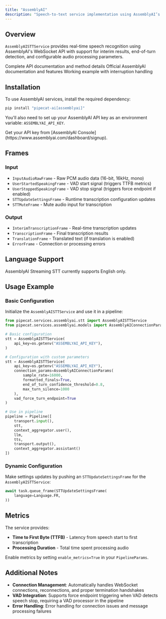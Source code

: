 ```yaml
---
title: "AssemblyAI"
description: "Speech-to-text service implementation using AssemblyAI’s real-time transcription API"
---
```


## Overview

`AssemblyAISTTService` provides real-time speech recognition using AssemblyAI's WebSocket API with support for interim results, end-of-turn detection, and configurable audio processing parameters.

<CardGroup cols={3}>
  <Card
    title="API Reference"
    icon="code"
    href="https://reference-server.pipecat.ai/en/latest/api/pipecat.services.assemblyai.stt.html"
  >
    Complete API documentation and method details
  </Card>
  <Card
    title="AssemblyAI Docs"
    icon="book"
    href="https://www.assemblyai.com/docs/api-reference/overview"
  >
    Official AssemblyAI documentation and features
  </Card>
  <Card
    title="Example Code"
    icon="play"
    href="https://github.com/pipecat-ai/pipecat/blob/main/examples/foundational/07o-interruptible-assemblyai.py"
  >
    Working example with interruption handling
  </Card>
</CardGroup>

## Installation

To use AssemblyAI services, install the required dependency:

```bash
pip install "pipecat-ai[assemblyai]"
```

You'll also need to set up your AssemblyAI API key as an environment variable: `ASSEMBLYAI_API_KEY`.

<Tip>
  Get your API key from [AssemblyAI
  Console](https://www.assemblyai.com/dashboard/signup).
</Tip>

## Frames

### Input

- `InputAudioRawFrame` - Raw PCM audio data (16-bit, 16kHz, mono)
- `UserStartedSpeakingFrame` - VAD start signal (triggers TTFB metrics)
- `UserStoppedSpeakingFrame` - VAD stop signal (triggers force endpoint if enabled)
- `STTUpdateSettingsFrame` - Runtime transcription configuration updates
- `STTMuteFrame` - Mute audio input for transcription

### Output

- `InterimTranscriptionFrame` - Real-time transcription updates
- `TranscriptionFrame` - Final transcription results
- `TranslationFrame` - Translated text (if translation is enabled)
- `ErrorFrame` - Connection or processing errors

## Language Support

AssemblyAI Streaming STT currently supports English only.

## Usage Example

### Basic Configuration

Initialize the `AssemblyAISTTService` and use it in a pipeline:

```python
from pipecat.services.assemblyai.stt import AssemblyAISTTService
from pipecat.services.assemblyai.models import AssemblyAIConnectionParams

# Basic configuration
stt = AssemblyAISTTService(
    api_key=os.getenv("ASSEMBLYAI_API_KEY"),
)

# Configuration with custom parameters
stt = AssemblyAISTTService(
    api_key=os.getenv("ASSEMBLYAI_API_KEY"),
    connection_params=AssemblyAIConnectionParams(
        sample_rate=16000,
        formatted_finals=True,
        end_of_turn_confidence_threshold=0.8,
        max_turn_silence=1000
    ),
    vad_force_turn_endpoint=True
)

# Use in pipeline
pipeline = Pipeline([
    transport.input(),
    stt,
    context_aggregator.user(),
    llm,
    tts,
    transport.output(),
    context_aggregator.assistant()
])
```

### Dynamic Configuration

Make settings updates by pushing an `STTUpdateSettingsFrame` for the `AssemblyAISTTService`:

```python
await task.queue_frame(STTUpdateSettingsFrame(
    language=Language.FR,
))
```

## Metrics

The service provides:

- **Time to First Byte (TTFB)** - Latency from speech start to first transcription
- **Processing Duration** - Total time spent processing audio

Enable metrics by setting `enable_metrics=True` in your `PipelineParams`.

## Additional Notes

- **Connection Management**: Automatically handles WebSocket connections, reconnections, and proper termination handshakes
- **VAD Integration**: Supports force endpoint triggering when VAD detects speech stop, requiring a VAD processor in the pipeline
- **Error Handling**: Error handling for connection issues and message processing failures
